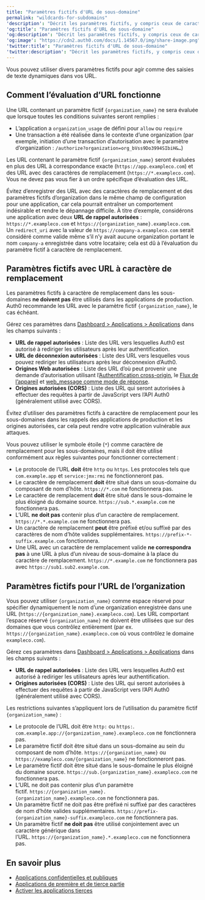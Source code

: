 ---
title: "Paramètres fictifs d'URL de sous-domaine"
permalink: "wildcards-for-subdomains"
'description': "Décrit les paramètres fictifs, y compris ceux de caractère générique et d’organization, pour la fonction de sous-domaines dans la configuration de l’application."
'og:title': "Paramètres fictifs d'URL de sous-domaine"
'og:description': "Décrit les paramètres fictifs, y compris ceux de caractère générique et d’organization, pour la fonction de sous-domaines dans la configuration de l’application."
'og:image': "https://cdn2.auth0.com/docs/1.14567.0/img/share-image.png"
'twitter:title': "Paramètres fictifs d'URL de sous-domaine"
'twitter:description': "Décrit les paramètres fictifs, y compris ceux de caractère générique et d’organization, pour la fonction de sous-domaines dans la configuration de l’application."
---

Vous pouvez utiliser divers paramètres fictifs pour agir comme des saisies de texte dynamiques dans vos URL.

## Comment l’évaluation d’URL fonctionne

Une URL contenant un paramètre fictif `{organization_name}` ne sera évaluée que lorsque toutes les conditions suivantes seront remplies :

* L’application a `organization_usage` de défini pour `allow` ou `require`
* Une transaction a été réalisée dans le contexte d’une organization (par exemple, initiation d’une transaction d’autorisation avec le paramètre d’organization : `/authorize?organization=org_bVss9Do3994SIbiH&…`)

Les URL contenant le paramètre fictif `{organization_name}` seront évaluées en plus des URL à correspondance exacte (`https://app.exampleco.com`) et des URL avec des caractères de remplacement (`https://*.exampleco.com`). Vous ne devez pas vous fier à un ordre spécifique d’évaluation des URL.

Évitez d’enregistrer des URL avec des caractères de remplacement et des paramètres fictifs d’organization dans le même champ de configuration pour une application, car cela pourrait entraîner un comportement indésirable et rendre le dépannage difficile. À titre d’exemple, considérons une application avec deux **URL de rappel autorisées** : `https://*.exampleco.com` et `https://{organization_name}.exampleco.com`. Un `redirect_uri` avec la valeur de `https://company-a.exampleco.com` serait considéré comme valide même s’il n’y avait aucune organization portant le nom `company-a` enregistrée dans votre locataire; cela est dû à l’évaluation du paramètre fictif à caractère de remplacement.

## Paramètres fictifs avec URL à caractère de remplacement

Les paramètres fictifs à caractère de remplacement dans les sous-domaines **ne doivent pas** être utilisés dans les applications de production. Auth0 recommande les URL avec le paramètre fictif `{organization_name}`, le cas échéant.

Gérez ces paramètres dans [Dashboard > Applications > Applications](https://manage.auth0.com/#/applications) dans les champs suivants :

* **URL de rappel autorisées** : Liste des URL vers lesquelles Auth0 est autorisé à rediriger les utilisateurs après leur authentification.
* **URL de déconnexion autorisées** : Liste des URL vers lesquelles vous pouvez rediriger les utilisateurs après leur déconnexion d’Auth0.
* **Origines Web autorisées** : Liste des URL d’où peut provenir une demande d’autorisation utilisant l’[Authentification cross-origin](/docs/fr-ca/authenticate/login/cross-origin-authentication), le [Flux de l’appareil](/docs/fr-ca/get-started/authentication-and-authorization-flow/device-authorization-flow) et [web_message comme mode de réponse](/docs/fr-ca/authenticate/protocols/oauth).
* **Origines autorisées (CORS)** : Liste des URL qui seront autorisées à effectuer des requêtes à partir de JavaScript vers l’API Auth0 (généralement utilisé avec CORS).

Évitez d’utiliser des paramètres fictifs à caractère de remplacement pour les sous-domaines dans les rappels des applications de production et les origines autorisées, car cela peut rendre votre application vulnérable aux attaques.

Vous pouvez utiliser le symbole étoile (`*`) comme caractère de remplacement pour les sous-domaines, mais il doit être utilisé conformément aux règles suivantes pour fonctionner correctement :

* Le protocole de l’URL **doit** être `http` ou `https`. Les protocoles tels que `com.example.app` et `service:jmx:rmi` ne fonctionneront pas.
* Le caractère de remplacement **doit** être situé dans un sous-domaine du composant de nom d’hôte. `https://*.com` ne fonctionnera pas.
* Le caractère de remplacement **doit** être situé dans le sous-domaine le plus éloigné du domaine source. `https://sub.*.example.com` ne fonctionnera pas.
* L’URL **ne doit pas** contenir plus d’un caractère de remplacement. `https://*.*.example.com` ne fonctionnera pas.
* Un caractère de remplacement **peut** être préfixé et/ou suffixé par des caractères de nom d’hôte valides supplémentaires. `https://prefix-*-suffix.example.com` fonctionnera.
* Une URL avec un caractère de remplacement valide **ne correspondra pas** à une URL à plus d’un niveau de sous-domaine à la place du caractère de remplacement. `https://*.example.com` ne fonctionnera pas avec `https://sub1.sub2.example.com`.

## Paramètres fictifs pour l’URL de l’organization

Vous pouvez utiliser `{organization_name}` comme espace réservé pour spécifier dynamiquement le nom d’une organization enregistrée dans une URL (`https://{organization_name}.exampleco.com`). Les URL comportant l’espace réservé `{organization_name}` ne doivent être utilisées que sur des domaines que vous contrôlez entièrement (par ex. `https://{organization_name}.exampleco.com` où vous contrôlez le domaine `exampleco.com`).

Gérez ces paramètres dans [Dashboard > Applications > Applications](https://manage.auth0.com/#/applications) dans les champs suivants :

* **URL de rappel autorisées** : Liste des URL vers lesquelles Auth0 est autorisé à rediriger les utilisateurs après leur authentification.
* **Origines autorisées (CORS)** : Liste des URL qui seront autorisées à effectuer des requêtes à partir de JavaScript vers l’API Auth0 (généralement utilisé avec CORS).

Les restrictions suivantes s’appliquent lors de l’utilisation du paramètre fictif `{organization_name}` :

* Le protocole de l’URL doit être `http:` ou `https:`. `com.example.app://{organization_name}.exampleco.com` ne fonctionnera pas.
* Le paramètre fictif doit être situé dans un sous-domaine au sein du composant de nom d’hôte. `https://{organization_name}` ou `https://exampleco.com/{organization_name}` ne fonctionneront pas.
* Le paramètre fictif doit être situé dans le sous-domaine le plus éloigné du domaine source. `https://sub.{organization_name}.exampleco.com` ne fonctionnera pas.
* L’URL ne doit pas contenir plus d’un paramètre fictif. `https://{organization_name}.{organization_name}.exampleco.com` ne fonctionnera pas.
* Un paramètre fictif ne doit pas être préfixé ni suffixé par des caractères de nom d’hôte valides supplémentaires. `https://prefix-{organization_name}-suffix.exampleco.com` ne fonctionnera pas.
* Un paramètre fictif **ne doit pas** être utilisé conjointement avec un caractère générique dans l’URL. `https://{organization_name}.*.exampleco.com` ne fonctionnera pas.

## En savoir plus

* [Applications confidentielles et publiques](/docs/fr-ca/get-started/applications/confidential-and-public-applications)
* [Applications de première et de tierce partie](/docs/fr-ca/get-started/applications/confidential-and-public-applications/first-party-and-third-party-applications)
* [Activer les applications tierces](/docs/fr-ca/get-started/applications/confidential-and-public-applications/enable-third-party-applications)